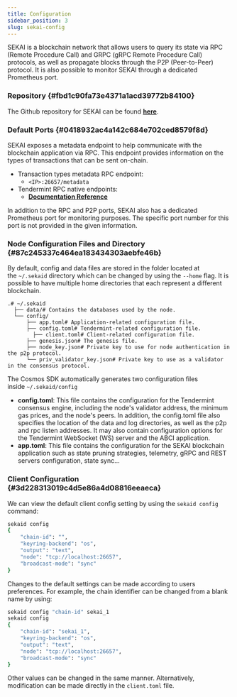 ```yaml
---
title: Configuration
sidebar_position: 3
slug: sekai-config
---
```





SEKAI is a blockchain network that allows users to query its state via RPC (Remote Procedure Call) and GRPC (gRPC Remote Procedure Call) protocols, as well as propagate blocks through the P2P (Peer-to-Peer) protocol. It is also possible to monitor SEKAI through a dedicated Prometheus port.


### Repository {#fbd1c90fa73e4371a1acd39772b84100}


The Github repository for SEKAI can be found [**here**](https://github.com/kiracore/sekai).


### Default Ports {#0418932ac4a142c684e702ced8579f8d}


SEKAI exposes a metadata endpoint to help communicate with the blockchain application via RPC. This endpoint provides information on the types of transactions that can be sent on-chain.

- Transaction types metadata RPC endpoint:
	- `<IP>:26657/metadata`
- Tendermint RPC native endpoints:
	- [**Documentation Reference**](https://docs.tendermint.com/v0.34/rpc/)

In addition to the RPC and P2P ports, SEKAI also has a dedicated Prometheus port for monitoring purposes. 
The specific port number for this port is not provided in the given information.


### Node Configuration Files and Directory {#87c245337c464ea183434303aebfe46b}


By default, config and data files are stored in the folder located at the `~/.sekaid` directory which can be changed by using the `--home` flag. It is possible to have multiple home directories that each represent a different blockchain.


```text
.# ~/.sekaid
  ├── data/# Contains the databases used by the node.
  └── config/
      ├── app.toml# Application-related configuration file.
      ├── config.toml# Tendermint-related configuration file.
	    ├── client.toml# Client-related configuration file.
      ├── genesis.json# The genesis file.
      ├── node_key.json# Private key to use for node authentication in the p2p protocol.
      └── priv_validator_key.json# Private key to use as a validator in the consensus protocol.
```


The Cosmos SDK automatically generates two configuration files inside `~/.sekaid/config`

- **config.toml**: This file contains the configuration for the Tendermint consensus engine, including the node's validator address, the minimum gas prices, and the node's peers. In addition, the config.toml file also specifies the location of the data and log directories, as well as the p2p and rpc listen addresses. It may also contain configuration options for the Tendermint WebSocket (WS) server and the ABCI application.
- **app.toml**: This file contains the configuration for the SEKAI blockchain application such as state pruning strategies, telemetry, gRPC and REST servers configuration, state sync...

### Client Configuration {#3d228313019c4d5e86a4d08816eeaeca}


We can view the default client config setting by using the `sekaid config` command:


```bash
sekaid config
{
	"chain-id": "",
	"keyring-backend": "os",
	"output": "text",
	"node": "tcp://localhost:26657",
	"broadcast-mode": "sync"
}
```


Changes to the default settings can be made according to users preferences. For example, the chain identifier can be changed from a blank name by using:


```bash
sekaid config "chain-id" sekai_1
sekaid config
{
	"chain-id": "sekai_1",
	"keyring-backend": "os",
	"output": "text",
	"node": "tcp://localhost:26657",
	"broadcast-mode": "sync"
}
```


Other values can be changed in the same manner. Alternatively, modification can be made directly in the `client.toml` file.


